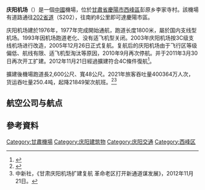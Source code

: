 {{Infobox Airport |
 airport_name = 庆阳机场 |
 photo = |
 type = 民用 |
 run by =  |
 city = [[甘肅省|甘肅省]][[慶陽市|慶陽市]] |
 opened = |
 elevation = | 
 distance_to_city = 8公里 |
 IATA = IQN|
 ICAO = ZLQY|
 coordinates=|
 runway1_heading = 14/32 |
 runway1_feet = 8530 |
 runway1_meter = 2600 |
 runway1_surface = 瀝青|
}}

'''庆阳机场'''（{{airport codes|IQN|ZLQY}}）是一個[[中國|中國]]機場，位於[[甘肅省|甘肅省]][[慶陽市|慶陽市]][[西峰區|西峰區]]彭原乡李家寺村。該機場有道路通往[[202省道|202省道]]（S202），往南約8公里即可達慶陽市區。

庆阳机场建於1976年，1977年完成開始通航，跑道长度1800米，屬於国内支线型机场。1993年因机场跑道老化、没有适飞机型关闭。2003年庆阳机场按3C级支线机场进行改造，2005年12月26日正式复航。复航后的庆阳机场由于飞行区等级偏低、航线有限、适飞机型淘汰等原因，2010年9月再次停航。并于2011年3月30日再次开工扩建。2012年11月21日經過擴建符合4C條件復航<ref>{{Cite web |url=http://news.carnoc.com/list/237/237945.html |title=庆阳机场21日正式复航　开通至西安兰州航班 |accessdate=2014-11-25 |archive-date=2014-11-29 |archive-url=https://web.archive.org/web/20141129112916/http://news.carnoc.com/list/237/237945.html |dead-url=no }}</ref>。

擴建後機場跑道長2,600公尺、寬48公尺。2021年旅客吞吐量400364万人次，货运吞吐量250.4吨，起降21849架次航班。<ref>{{Cite web|title=2021中国机场吞吐量排行榜发布 2021年全国民用运输机场吞吐量榜单一览→买购网|url=https://www.maigoo.com/news/623398.html|access-date=2022-05-07|work=www.maigoo.com|archive-date=2022-06-11|archive-url=https://web.archive.org/web/20220611231335/https://www.maigoo.com/news/623398.html}}</ref><ref>中新社，《甘肃庆阳机场扩建复航 革命老区打开新通道谋发展》，2012年11月21日。       
</ref>

==航空公司与航点==

{{Airport-dest-list
| [[天津航空|天津航空]]| [[兰州中川国际机场|兰州]]、[[天津滨海国际机场|天津]]
| [[春秋航空|春秋航空]]| [[兰州中川国际机场|兰州]] [[上海浦东国际机场|上海浦东]]
| [[东海航空|东海航空]]| [[兰州中川国际机场|兰州]]、[[深圳宝安国际机场|深圳]]
| [[長龍航空|長龍航空]]| [[兰州中川国际机场|兰州]]
| [[河北航空|河北航空]]| [[北京首都國際机场|北京/首都]]、[[重慶江北國際機場|重慶]]
| [[四川航空|四川航空]]| [[大連周水子國際機場|大連]]、[[成都雙流國際機場|成都]]
| [[烏魯木齊航空|烏魯木齊航空]]| [[杭州萧山国际机场|杭州]]、[[烏魯木齊地窩堡國際機場|烏魯木齊]]
|[[中国联合航空|中国联合航空]]|[[北京大兴国际机场|北京大兴]] [[兰州|兰州]]}}

==參考資料==
{{reflist}}

{{甘肃民用机场}}
{{中华人民共和国机场}}

[[Category:甘肅機場|Category:甘肅機場]]
[[Category:庆阳建筑物|Category:庆阳建筑物]]
[[Category:庆阳交通|Category:庆阳交通]]
[[Category:西峰区|Category:西峰区]]